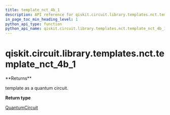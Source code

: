 ```yaml
---
title: template_nct_4b_1
description: API reference for qiskit.circuit.library.templates.nct.template_nct_4b_1
in_page_toc_min_heading_level: 1
python_api_type: function
python_api_name: qiskit.circuit.library.templates.nct.template_nct_4b_1
---
```


# qiskit.circuit.library.templates.nct.template\_nct\_4b\_1

<Function id="qiskit.circuit.library.templates.nct.template_nct_4b_1" isDedicatedPage={true} github="https://github.com/qiskit/qiskit/tree/stable/0.18/qiskit/circuit/library/templates/nct/template_nct_4b_1.py" signature="template_nct_4b_1()">
  **Returns**

  template as a quantum circuit.

  **Return type**

  [QuantumCircuit](qiskit.circuit.QuantumCircuit "qiskit.circuit.QuantumCircuit")
</Function>

